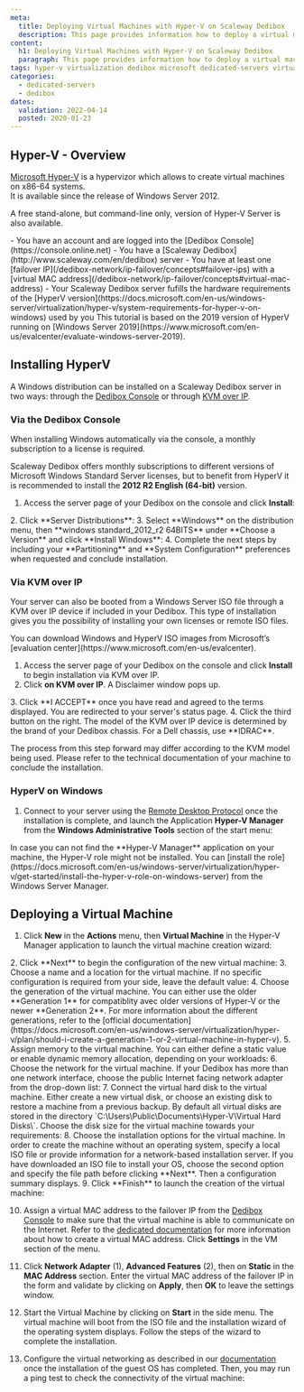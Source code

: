 ```yaml
---
meta:
  title: Deploying Virtual Machines with Hyper-V on Scaleway Dedibox
  description: This page provides information how to deploy a virtual machine with Microsoft Hyper-V on Scaleway Dedibox.
content:
  h1: Deploying Virtual Machines with Hyper-V on Scaleway Dedibox
  paragraph: This page provides information how to deploy a virtual machine with Microsoft Hyper-V on Scaleway Dedibox.
tags: hyper-v virtualization dedibox microsoft dedicated-servers virtual-machines
categories:
  - dedicated-servers
  - dedibox
dates:
  validation: 2022-04-14
  posted: 2020-01-23
---
```


## Hyper-V - Overview

[Microsoft Hyper-V](https://docs.microsoft.com/en-us/windows-server/virtualization/hyper-v/hyper-v-on-windows-server) is a hypervizor which allows to create virtual machines on x86-64 systems.  
It is available since the release of Windows Server 2012.

A free stand-alone, but command-line only, version of Hyper-V Server is also available.

<Message type="requirement">
- You have an account and are logged into the [Dedibox Console](https://console.online.net)
- You have a [Scaleway Dedibox](http://www.scaleway.com/en/dedibox) server
- You have at least one [failover IP](/dedibox-network/ip-failover/concepts#failover-ips) with a [virtual MAC address](/dedibox-network/ip-failover/concepts#virtual-mac-address)
- Your Scaleway Dedibox server fufills the hardware requirements of the [HyperV version](https://docs.microsoft.com/en-us/windows-server/virtualization/hyper-v/system-requirements-for-hyper-v-on-windows) used by you
</Message>

<Message type="note">
This tutorial is based on the 2019 version of HyperV running on [Windows Server 2019](https://www.microsoft.com/en-us/evalcenter/evaluate-windows-server-2019).
</Message>

## Installing HyperV

A Windows distribution can be installed on a Scaleway Dedibox server in two ways: through the [Dedibox Console](https://console.online.net/en/login) or through [KVM over IP](<https://en.wikipedia.org/wiki/KVM_switch#KVM_over_IP_(IPKVM)>).

### Via the Dedibox Console

When installing Windows automatically via the console, a monthly subscription to a license is required.

Scaleway Dedibox offers monthly subscriptions to different versions of Microsoft Windows Standard Server licenses, but to benefit from HyperV it is recommended to install the **2012 R2 English (64-bit)** version.

1. Access the server page of your Dedibox on the console and click **Install**:
  <Lightbox src="scaleway-click-on-install.webp" width="600" alt="" />
2. Click **Server Distributions**:
  <Lightbox src="scaleway-distribution-options.webp" width="600" alt="" />
3. Select **Windows** on the distribution menu, then **windows standard_2012_r2 64BITS** under **Choose a Version** and click **Install Windows**:
  <Lightbox src="scaleway-install-windows.webp" width="600" alt="" />
4. Complete the next steps by including your **Partitioning** and **System Configuration** preferences when requested and conclude installation.

### Via KVM over IP

Your server can also be booted from a Windows Server ISO file through a KVM over IP device if included in your Dedibox. This type of installation gives you the possibility of installing your own licenses or remote ISO files.

<Message type="tip">
You can download Windows and HyperV ISO images from Microsoft’s [evaluation center](https://www.microsoft.com/en-us/evalcenter).
</Message>

1. Access the server page of your Dedibox on the console and click **Install** to begin installation via KVM over IP.
2. Click **on KVM over IP**. A Disclaimer window pops up. 
  <Lightbox src="scaleway-kvm-over-ip.webp" width="600" alt="" />
3. Click **I ACCEPT** once you have read and agreed to the terms displayed. You are redirected to your server's status page.
  <Lightbox src="scaleway-disclaimer.webp" width="300" alt="" />
4. Click the third button on the right. The model of the KVM over IP device is determined by the brand of your Dedibox chassis. For a Dell chassis, use **IDRAC**.
  <Lightbox src="scaleway-idrac.webp" width="600" alt="" />

The process from this step forward may differ according to the KVM model being used. Please refer to the technical documentation of your machine to conclude the installation.

### HyperV on Windows

1. Connect to your server using the [Remote Desktop Protocol](https://en.wikipedia.org/wiki/Remote_Desktop_Protocol) once the installation is complete, and launch the Application **Hyper-V Manager** from the **Windows Administrative Tools** section of the start menu:
  <Lightbox src="scaleway-hyperv_manager.webp" width="250" alt="" />

  <Message type="note">
    In case you can not find the **Hyper-V Manager** application on your machine, the Hyper-V role might not be installed. You can [install the role](https://docs.microsoft.com/en-us/windows-server/virtualization/hyper-v/get-started/install-the-hyper-v-role-on-windows-server) from the Windows Server Manager.

  </Message>

## Deploying a Virtual Machine

1. Click **New** in the **Actions** menu, then **Virtual Machine** in the Hyper-V Manager application to launch the virtual machine creation wizard:
  <Lightbox src="scaleway-hyperv_01.webp" width="800" alt="" />
2. Click **Next** to begin the configuration of the new virtual machine:
  <Lightbox src="scaleway-hyperv_02.webp" width="600" alt="" />
3. Choose a name and a location for the virtual machine. If no specific configuration is required from your side, leave the default value:
  <Lightbox src="scaleway-hyperv_03.webp" width="600" alt="" />
4. Choose the generation of the virtual machine. You can either use the older **Generation 1** for compatiblity avec older versions of Hyper-V or the newer **Generation 2**. For more information about the different generations, refer to the [official documentation](https://docs.microsoft.com/en-us/windows-server/virtualization/hyper-v/plan/should-i-create-a-generation-1-or-2-virtual-machine-in-hyper-v).
  <Lightbox src="scaleway-hyperv_04.webp" width="600" alt="" />
5. Assign memory to the virtual machine. You can either define a static value or enable dynamic memory allocation, depending on your workloads:
  <Lightbox src="scaleway-hyperv_05.webp" width="600" alt="" />
6. Choose the network for the virtual machine. If your Dedibox has more than one network interface, choose the public Internet facing network adapter from the drop-down list:
  <Lightbox src="scaleway-hyperv_06.webp" width="600" alt="" />
7. Connect the virtual hard disk to the virtual machine. Either create a new virtual disk, or choose an existing disk to restore a machine from a previous backup. By default all virtual disks are stored in the directory `C:\Users\Public\Documents\Hyper-V\Virtual Hard Disks\`. Choose the disk size for the virtual machine towards your requirements:
  <Lightbox src="scaleway-hyperv_07.webp" width="600" alt="" />
8. Choose the installation options for the virtual machine. In order to create the machine without an operating system, specify a local ISO file or provide information for a network-based installation server. If you have downloaded an ISO file to install your OS, choose the second option and specify the file path before clicking **Next**. Then a configuration summary displays.
  <Lightbox src="scaleway-hyperv_08.webp" width="600" alt="" />
9. Click **Finish** to launch the creation of the virtual machine:
  <Lightbox src="scaleway-hyperv_09.webp" width="600" alt="" />

10. Assign a virtual MAC address to the failover IP from the [Dedibox Console](https://console.online.net/) to make sure that the virtual machine is able to communicate on the Internet. Refer to the [dedicated documentation](https://www.scaleway.com/en/docs/dedibox-network/ip-failover/how-to/create-virtual-mac/) for more information about how to create a virtual MAC address. Click **Settings** in the VM section of the menu.

  <Lightbox src="scaleway-hyperv_10.webp" width="800" alt="" />

11. Click **Network Adapter** (1), **Advanced Features** (2), then on **Static** in the **MAC Address** section. Enter the virtual MAC address of the failover IP in the form and validate by clicking on **Apply**, then **OK** to leave the settings window.

  <Lightbox src="scaleway-hyperv_11.webp" width="800" alt="" />

12. Start the Virtual Machine by clicking on **Start** in the side menu. The virtual machine will boot from the ISO file and the installation wizard of the operating system displays. Follow the steps of the wizard to complete the installation.

13. Configure the virtual networking as described in our [documentation](/compute/elastic-metal/how-to/configure-flexible-ip/) once the installation of the guest OS has completed. Then, you may run a ping test to check the connectivity of the virtual machine:

  <Lightbox src="scaleway-hyperv_12.webp" width="800" alt="" />
